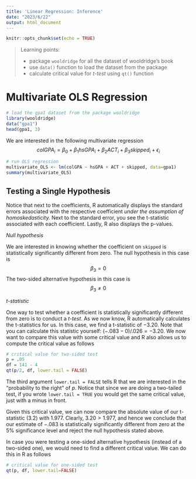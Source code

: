 ```yaml
---
title: 'Linear Regression: Inference'
date: "2023/6/22"
output: html_document
---
```


```r
knitr::opts_chunk$set(echo = TRUE)
```


> Learning points:
>
> * package `wooldridge` for all the dataset of wooldridge's book
> * use `data()` function to load the dataset from the package
> * calculate critical value for *t-test* using `qt()` function


# Multivariate OLS Regression

```r
# load the gpa1 dataset from the package wooldridge
library(wooldridge)
data("gpa1")
head(gpa1, 3)
```

We are interested in the following multivariate regression
$$ colGPA_i = \beta_0 + \beta_1 hsGPA_i + \beta_2 ACT_i + \beta_3 skipped_i + \epsilon_i $$

```r
# run OLS regression
multivariate_OLS <- lm(colGPA ~ hsGPA + ACT + skipped, data=gpa1)
summary(multivariate_OLS)
```

## Testing a Single Hypothesis

Notice that next to the coefficients, R automatically displays the standard errors associated with the respective coefficient _under the assumption of homoskedasticity._ Next to the standard error, you see the t-statistic associated with each coefficient. Lastly, R also displays the p-values.

*Null hypothesis*

We are interested in knowing whether the coefficient on `skipped` is statistically significantly different from zero. The null hypothesis in this case is
$$\beta_3 = 0$$
The two-sided alternative hypothesis in this case is
$$\beta_3 \neq 0$$ 


*t-statistic*

One way to test whether a coefficient is statistically significantly different from zero is to conduct a *t-test*. As we now know, R automatically calculates the t-statistics for us. In this case, we find a t-statistic of $-3.20$. Note that you can calculate this statistic yourself: $(-.083 - 0)/.026 = -3.20$. We now want to compare this value with some critical value and R also allows us to compute the critical value as follows

```r
# critical value for two-sided test
p = .05
df = 141 - 4
qt(p/2, df, lower.tail = FALSE)
```

The third argument `lower.tail = FALSE` tells R that we are interested in the "probability to the right" of *p*. Notice that since we are doing a two-tailed test, if you wrote `lower.tail = TRUE` you would get the same critical value, just with a minus in front. 

Given this critical value, we can now compare the absolute value of our t-statistic (3.2) with 1.977. Clearly, $3.20 > 1.977$, and hence we conclude that our estimate of $-.083$ is statistically significantly different from zero at the 5% significance level and reject the null hypothesis stated above.

In case you were testing a one-sided alternative hypothesis (instead of a two-sided one), we would need to find a different critical value. We can do this in R as follows
```r
# critical value for one-sided test
qt(p, df, lower.tail=FALSE)
```












